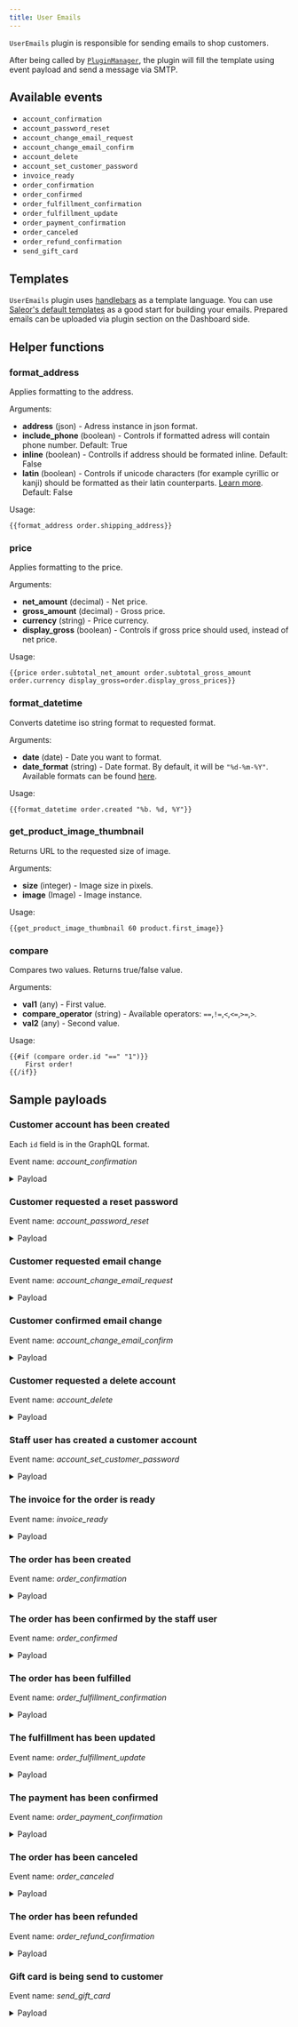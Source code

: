 ```yaml
---
title: User Emails
---
```


`UserEmails` plugin is responsible for sending emails to shop customers.

After being called by [`PluginManager`](developer/extending/plugins/overview.mdx), the plugin will fill the template using event payload and send a message via SMTP.

## Available events

- `account_confirmation`
- `account_password_reset`
- `account_change_email_request`
- `account_change_email_confirm`
- `account_delete`
- `account_set_customer_password`
- `invoice_ready`
- `order_confirmation`
- `order_confirmed`
- `order_fulfillment_confirmation`
- `order_fulfillment_update`
- `order_payment_confirmation`
- `order_canceled`
- `order_refund_confirmation`
- `send_gift_card`

## Templates

`UserEmails` plugin uses [handlebars](https://handlebarsjs.com/guide/) as a template language.
You can use [Saleor's default templates](https://github.com/saleor/saleor-email-templates) as a good start for building your emails.
Prepared emails can be uploaded via plugin section on the Dashboard side.

## Helper functions

### format_address

Applies formatting to the address.

Arguments:

- **address** (json) - Adress instance in json format.
- **include_phone** (boolean) - Controls if formatted adress will contain phone number. Default: True
- **inline** (boolean) - Controlls if address should be formated inline. Default: False
- **latin** (boolean) - Controls if unicode characters (for example cyrillic or kanji) should be formatted as their latin counterparts. [Learn more](https://github.com/mirumee/google-i18n-address#address-latinization). Default: False

Usage:

```
{{format_address order.shipping_address}}
```

### price

Applies formatting to the price.

Arguments:

- **net_amount** (decimal) - Net price.
- **gross_amount** (decimal) - Gross price.
- **currency** (string) - Price currency.
- **display_gross** (boolean) - Controls if gross price should used, instead of net price.

Usage:

```
{{price order.subtotal_net_amount order.subtotal_gross_amount order.currency display_gross=order.display_gross_prices}}
```

### format_datetime

Converts datetime iso string format to requested format.

Arguments:

- **date** (date) - Date you want to format.
- **date_format** (string) - Date format. By default, it will be `"%d-%m-%Y"`. Available formats can be found [here](https://docs.python.org/3/library/datetime.html#strftime-and-strptime-format-codes).

Usage:

```
{{format_datetime order.created "%b. %d, %Y"}}
```

### get_product_image_thumbnail

Returns URL to the requested size of image.

Arguments:

- **size** (integer) - Image size in pixels.
- **image** (Image) - Image instance.

Usage:

```
{{get_product_image_thumbnail 60 product.first_image}}
```

### compare

Compares two values. Returns true/false value.

Arguments:

- **val1** (any) - First value.
- **compare_operator** (string) - Available operators: `==`,`!=`,`<`,`<=`,`>=`,`>`.
- **val2** (any) - Second value.

Usage:

```
{{#if (compare order.id "==" "1")}}
    First order!
{{/if}}
```

## Sample payloads

### Customer account has been created

Each `id` field is in the GraphQL format.

Event name: _account_confirmation_

<details><summary>Payload</summary>

```json
{
  "user": {
    "id": "VXNlcjo2OA==",
    "email": "test@example.com1",
    "first_name": "",
    "last_name": "",
    "is_staff": false,
    "is_active": false,
    "private_metadata": {},
    "metadata": {},
    "language_code": "en"
  },
  "recipient_email": "test@example.com1",
  "token": "ajcv09-f3f7880d4a5e33657fe12f9cc372a23f",
  "confirm_url": "https://dev.saleor.cloud/account-confirm?email=test%40example.com1&token=ajcv09-f3f7880d4a5e33657fe12f9cc372a23f",
  "domain": "example.com",
  "site_name": "Saleor e-commerce"
}
```

</details>

### Customer requested a reset password

Event name: _account_password_reset_

<details><summary>Payload</summary>

```json
{
  "user": {
    "id": "VXNlcjo2OA==",
    "email": "test@example.com1",
    "first_name": "",
    "last_name": "",
    "is_staff": false,
    "is_active": true,
    "private_metadata": {},
    "metadata": {},
    "language_code": "en"
  },
  "recipient_email": "test@example.com1",
  "token": "ajcvfp-cc31f7d6e10c8553c3fe923876d0451f",
  "reset_url": "https://dev.saleor.cloud/reset-password?email=test%40example.com1&token=ajcvfp-cc31f7d6e10c8553c3fe923876d0451f",
  "domain": "example.com",
  "site_name": "Saleor e-commerce"
}
```

</details>

### Customer requested email change

Event name: _account_change_email_request_

<details><summary>Payload</summary>

```json
{
  "user": {
    "id": "VXNlcjo2OA==",
    "email": "test@example.com1",
    "first_name": "",
    "last_name": "",
    "is_staff": false,
    "is_active": false,
    "private_metadata": {},
    "metadata": {},
    "language_code": "en"
  },
  "old_email": "test@example.com1",
  "new_email": "new.email@example.com1",
  "recipient_email": "test@example.com1",
  "token": "ajcv09-f3f7880d4a5e33650fe12f9cc372a23f",
  "redirect_url": "https://dev.saleor.cloud/account-change?email=test%40example.com1&token=ajcv09-f3f7880d4a5e33650fe12f9cc372a23f",
  "domain": "example.com",
  "site_name": "Saleor e-commerce"
}
```

</details>

### Customer confirmed email change

Event name: _account_change_email_confirm_

<details><summary>Payload</summary>

```json
{
  "user": {
    "id": "VXNlcjo2OA==",
    "email": "test@example.com1",
    "first_name": "",
    "last_name": "",
    "is_staff": false,
    "is_active": false,
    "private_metadata": {},
    "metadata": {},
    "language_code": "en"
  },
  "recipient_email": "test@example.com1",
  "domain": "example.com",
  "site_name": "Saleor e-commerce"
}
```

</details>

### Customer requested a delete account

Event name: _account_delete_

<details><summary>Payload</summary>

```json
{
  "user": {
    "id": "VXNlcjo2Nw==",
    "email": "admin@example.com",
    "first_name": "",
    "last_name": "",
    "is_staff": true,
    "is_active": true,
    "private_metadata": {},
    "metadata": {},
    "language_code": "en"
  },
  "recipient_email": "admin@example.com",
  "token": "ajcvzr-47f32f211ae984939a5f7ce6daf928b2",
  "delete_url": "https://dev.saleor.cloud/logout?token=ajcvzr-47f32f211ae984939a5f7ce6daf928b2",
  "domain": "example.com",
  "site_name": "Saleor e-commerce"
}
```

</details>

### Staff user has created a customer account

Event name: _account_set_customer_password_

<details><summary>Payload</summary>

```json
{
  "user": {
    "id": "VXNlcjo3MQ==",
    "email": "new.customer@example.com",
    "first_name": "",
    "last_name": "",
    "is_staff": false,
    "is_active": true,
    "private_metadata": {},
    "metadata": {},
    "language_code": "en"
  },
  "token": "ajcx3t-6b86b0037b3d806728cfa1e2e455dcf1",
  "recipient_email": "new.customer@example.com",
  "password_set_url": "https://example.com/reset?email=new.customer%40example.com&token=ajcx3t-6b86b0037b3d806728cfa1e2e455dcf1",
  "domain": "example.com",
  "site_name": "Saleor e-commerce"
}
```

</details>

### The invoice for the order is ready

Event name: _invoice_ready_

<details><summary>Payload</summary>

```json
{
  "invoice": {
    "id": "VXNlcjox",
    "number": "1/03/2021",
    "download_url": "https://example.com/media/invoices/invoice-1/03/2021-order-52-5d6f7e71-61b6-4af2-ba56-423d304717ac.pdf",
    "order_id": "VXNlcjo1Mg=="
  },
  "recipient_email": "user@example.com",
  "requester_user_id": "VXNlcjo2Nw==",
  "domain": "example.com",
  "site_name": "Saleor e-commerce"
}
```

</details>

### The order has been created

Event name: _order_confirmation_

<details><summary>Payload</summary>

```json
{
  "order": {
    "id": "VXNlcjo1Mg==",
    "private_metadata": {},
    "metadata": {},
    "status": "unconfirmed",
    "language_code": "en",
    "currency": "USD",
    "token": "f7080def-babf-4018-87cb-e701b6ccb93d",
    "total_net_amount": "240.82",
    "undiscounted_total_net_amount": "240.820",
    "total_gross_amount": "240.82",
    "undiscounted_total_gross_amount": "240.820",
    "display_gross_prices": true,
    "channel_slug": "default-channel",
    "created": "2021-03-11 16:56:59.121991+00:00",
    "shipping_price_net_amount": "91.22",
    "shipping_price_gross_amount": "91.22",
    "order_details_url": "",
    "email": "admin@example.com",
    "subtotal_gross_amount": "149.600",
    "subtotal_net_amount": "149.600",
    "tax_amount": "0.00",
    "lines": [
      {
        "id": "VXNlcjoxMjQ=",
        "product": {
          "id": "VXNlcjo3Mg==",
          "attributes": [
            {
              "assignment": {
                "attribute": {
                  "slug": "flavor",
                  "name": "Flavor"
                }
              },
              "values": [
                {
                  "name": "Apple",
                  "value": "",
                  "slug": "apple",
                  "file_url": null
                }
              ]
            },
            {
              "assignment": {
                "attribute": {
                  "slug": "details",
                  "name": "Details"
                }
              },
              "values": [
                {
                  "name": "Apple juice details",
                  "value": "",
                  "slug": "72_2",
                  "file_url": null
                }
              ]
            },
            {
              "assignment": {
                "attribute": {
                  "slug": "product-type",
                  "name": "product-type"
                }
              },
              "values": [
                {
                  "name": "ABC",
                  "value": "",
                  "slug": "abc",
                  "file_url": null
                }
              ]
            },
            {
              "assignment": {
                "attribute": {
                  "slug": "related-products",
                  "name": "Related products"
                }
              },
              "values": []
            }
          ],
          "weight": "1.0 kg",
          "first_image": {
            "original": {
              "60x60": "https://example.com/media/__sized__/products/saleordemoproduct_fd_juice_06-thumbnail-60x60.png",
              "540x540": "https://example.com/media/__sized__/products/saleordemoproduct_fd_juice_06-thumbnail-540x540.png",
              "255x255": "https://example.com/media/__sized__/products/saleordemoproduct_fd_juice_06-thumbnail-255x255.png",
              "510x510": "https://example.com/media/__sized__/products/saleordemoproduct_fd_juice_06-thumbnail-510x510.png",
              "120x120": "https://example.com/media/__sized__/products/saleordemoproduct_fd_juice_06-thumbnail-120x120.png",
              "1080x1080": "https://example.com/media/__sized__/products/saleordemoproduct_fd_juice_06-thumbnail-1080x1080.png"
            }
          },
          "images": [
            {
              "original": {
                "60x60": "https://example.com/media/__sized__/products/saleordemoproduct_fd_juice_06-thumbnail-60x60.png",
                "540x540": "https://example.com/media/__sized__/products/saleordemoproduct_fd_juice_06-thumbnail-540x540.png",
                "255x255": "https://example.com/media/__sized__/products/saleordemoproduct_fd_juice_06-thumbnail-255x255.png",
                "510x510": "https://example.com/media/__sized__/products/saleordemoproduct_fd_juice_06-thumbnail-510x510.png",
                "120x120": "https://example.com/media/__sized__/products/saleordemoproduct_fd_juice_06-thumbnail-120x120.png",
                "1080x1080": "https://example.com/media/__sized__/products/saleordemoproduct_fd_juice_06-thumbnail-1080x1080.png"
              }
            }
          ]
        },
        "product_name": "Apple Juice",
        "translated_product_name": "Apple Juice",
        "variant_name": "1l",
        "variant": {
          "id": "VXNlcjoyMDM=",
          "weight": "1.0 kg",
          "first_image": {
            "original": {
              "60x60": "https://example.com/media/__sized__/products/saleordemoproduct_fd_juice_06-thumbnail-60x60.png",
              "540x540": "https://example.com/media/__sized__/products/saleordemoproduct_fd_juice_06-thumbnail-540x540.png",
              "255x255": "https://example.com/media/__sized__/products/saleordemoproduct_fd_juice_06-thumbnail-255x255.png",
              "510x510": "https://example.com/media/__sized__/products/saleordemoproduct_fd_juice_06-thumbnail-510x510.png",
              "120x120": "https://example.com/media/__sized__/products/saleordemoproduct_fd_juice_06-thumbnail-120x120.png",
              "1080x1080": "https://example.com/media/__sized__/products/saleordemoproduct_fd_juice_06-thumbnail-1080x1080.png"
            }
          },
          "images": [
            {
              "original": {
                "60x60": "https://example.com/media/__sized__/products/saleordemoproduct_fd_juice_06-thumbnail-60x60.png",
                "540x540": "https://example.com/media/__sized__/products/saleordemoproduct_fd_juice_06-thumbnail-540x540.png",
                "255x255": "https://example.com/media/__sized__/products/saleordemoproduct_fd_juice_06-thumbnail-255x255.png",
                "510x510": "https://example.com/media/__sized__/products/saleordemoproduct_fd_juice_06-thumbnail-510x510.png",
                "120x120": "https://example.com/media/__sized__/products/saleordemoproduct_fd_juice_06-thumbnail-120x120.png",
                "1080x1080": "https://example.com/media/__sized__/products/saleordemoproduct_fd_juice_06-thumbnail-1080x1080.png"
              }
            }
          ]
        },
        "translated_variant_name": "1l",
        "product_sku": "43226647",
        "quantity": 11,
        "quantity_fulfilled": 0,
        "currency": "USD",
        "unit_price_net_amount": "4.000",
        "unit_price_gross_amount": "4.000",
        "unit_tax_amount": "0.000",
        "total_gross_amount": "44.000",
        "total_net_amount": "44.000",
        "total_tax_amount": "0.000",
        "tax_rate": "0.0000",
        "is_shipping_required": true,
        "is_digital": false,
        "digital_url": "",
        "unit_discount_value": "0.000",
        "unit_discount_reason": null,
        "unit_discount_type": "fixed",
        "unit_discount_amount": "0.000"
      }
    ],
    "billing_address": {
      "first_name": "Maciej",
      "last_name": "KK",
      "company_name": "",
      "street_address_1": "Teczowa 7",
      "street_address_2": "",
      "city": "WROCLAW",
      "city_area": "",
      "postal_code": "53-601",
      "country": "PL",
      "country_area": "",
      "phone": ""
    },
    "shipping_address": {
      "first_name": "Maciej",
      "last_name": "KK",
      "company_name": "",
      "street_address_1": "Teczowa 7",
      "street_address_2": "",
      "city": "WROCLAW",
      "city_area": "",
      "postal_code": "53-601",
      "country": "PL",
      "country_area": "",
      "phone": ""
    },
    "shipping_method_name": "DB Schenker",
    "voucher_discount": null,
    "discounts": [],
    "discount_amount": 0
  },
  "recipient_email": "admin@example.com",
  "domain": "example.com",
  "site_name": "Saleor e-commerce"
}
```

</details>

### The order has been confirmed by the staff user

Event name: _order_confirmed_

<details><summary>Payload</summary>

```json
{
  "order": {
    "id": "VXNlcjo1Mg==",
    "private_metadata": {},
    "metadata": {},
    "status": "unfulfilled",
    "language_code": "en",
    "currency": "USD",
    "token": "f7080def-babf-4018-87cb-e701b6ccb93d",
    "total_net_amount": "240.820",
    "undiscounted_total_net_amount": "240.820",
    "total_gross_amount": "240.820",
    "undiscounted_total_gross_amount": "240.820",
    "display_gross_prices": true,
    "channel_slug": "default-channel",
    "created": "2021-03-11 16:56:59.121991+00:00",
    "shipping_price_net_amount": "91.220",
    "shipping_price_gross_amount": "91.220",
    "order_details_url": "",
    "email": "admin@example.com",
    "subtotal_gross_amount": "149.600",
    "subtotal_net_amount": "149.600",
    "tax_amount": "0.000",
    "lines": [
      {
        "id": "VXNlcjoxMjQ=",
        "product": {
          "id": "VXNlcjo3Mg==",
          "attributes": [
            {
              "assignment": {
                "attribute": {
                  "slug": "flavor",
                  "name": "Flavor"
                }
              },
              "values": [
                {
                  "name": "Apple",
                  "value": "",
                  "slug": "apple",
                  "file_url": null
                }
              ]
            },
            {
              "assignment": {
                "attribute": {
                  "slug": "details",
                  "name": "Details"
                }
              },
              "values": [
                {
                  "name": "Apple juice details",
                  "value": "",
                  "slug": "72_2",
                  "file_url": null
                }
              ]
            },
            {
              "assignment": {
                "attribute": {
                  "slug": "product-type",
                  "name": "product-type"
                }
              },
              "values": [
                {
                  "name": "ABC",
                  "value": "",
                  "slug": "abc",
                  "file_url": null
                }
              ]
            },
            {
              "assignment": {
                "attribute": {
                  "slug": "related-products",
                  "name": "Related products"
                }
              },
              "values": []
            }
          ],
          "weight": "1.0 kg",
          "first_image": {
            "original": {
              "60x60": "https://example.com/media/__sized__/products/saleordemoproduct_fd_juice_06-thumbnail-60x60.png",
              "540x540": "https://example.com/media/__sized__/products/saleordemoproduct_fd_juice_06-thumbnail-540x540.png",
              "255x255": "https://example.com/media/__sized__/products/saleordemoproduct_fd_juice_06-thumbnail-255x255.png",
              "510x510": "https://example.com/media/__sized__/products/saleordemoproduct_fd_juice_06-thumbnail-510x510.png",
              "120x120": "https://example.com/media/__sized__/products/saleordemoproduct_fd_juice_06-thumbnail-120x120.png",
              "1080x1080": "https://example.com/media/__sized__/products/saleordemoproduct_fd_juice_06-thumbnail-1080x1080.png"
            }
          },
          "images": [
            {
              "original": {
                "60x60": "https://example.com/media/__sized__/products/saleordemoproduct_fd_juice_06-thumbnail-60x60.png",
                "540x540": "https://example.com/media/__sized__/products/saleordemoproduct_fd_juice_06-thumbnail-540x540.png",
                "255x255": "https://example.com/media/__sized__/products/saleordemoproduct_fd_juice_06-thumbnail-255x255.png",
                "510x510": "https://example.com/media/__sized__/products/saleordemoproduct_fd_juice_06-thumbnail-510x510.png",
                "120x120": "https://example.com/media/__sized__/products/saleordemoproduct_fd_juice_06-thumbnail-120x120.png",
                "1080x1080": "https://example.com/media/__sized__/products/saleordemoproduct_fd_juice_06-thumbnail-1080x1080.png"
              }
            }
          ]
        },
        "product_name": "Apple Juice",
        "translated_product_name": "Apple Juice",
        "variant_name": "1l",
        "variant": {
          "id": "VXNlcjoyMDM=",
          "weight": "1.0 kg",
          "first_image": {
            "original": {
              "60x60": "https://example.com/media/__sized__/products/saleordemoproduct_fd_juice_06-thumbnail-60x60.png",
              "540x540": "https://example.com/media/__sized__/products/saleordemoproduct_fd_juice_06-thumbnail-540x540.png",
              "255x255": "https://example.com/media/__sized__/products/saleordemoproduct_fd_juice_06-thumbnail-255x255.png",
              "510x510": "https://example.com/media/__sized__/products/saleordemoproduct_fd_juice_06-thumbnail-510x510.png",
              "120x120": "https://example.com/media/__sized__/products/saleordemoproduct_fd_juice_06-thumbnail-120x120.png",
              "1080x1080": "https://example.com/media/__sized__/products/saleordemoproduct_fd_juice_06-thumbnail-1080x1080.png"
            }
          },
          "images": [
            {
              "original": {
                "60x60": "https://example.com/media/__sized__/products/saleordemoproduct_fd_juice_06-thumbnail-60x60.png",
                "540x540": "https://example.com/media/__sized__/products/saleordemoproduct_fd_juice_06-thumbnail-540x540.png",
                "255x255": "https://example.com/media/__sized__/products/saleordemoproduct_fd_juice_06-thumbnail-255x255.png",
                "510x510": "https://example.com/media/__sized__/products/saleordemoproduct_fd_juice_06-thumbnail-510x510.png",
                "120x120": "https://example.com/media/__sized__/products/saleordemoproduct_fd_juice_06-thumbnail-120x120.png",
                "1080x1080": "https://example.com/media/__sized__/products/saleordemoproduct_fd_juice_06-thumbnail-1080x1080.png"
              }
            }
          ]
        },
        "translated_variant_name": "1l",
        "product_sku": "43226647",
        "quantity": 11,
        "quantity_fulfilled": 0,
        "currency": "USD",
        "unit_price_net_amount": "4.000",
        "unit_price_gross_amount": "4.000",
        "unit_tax_amount": "0.000",
        "total_gross_amount": "44.000",
        "total_net_amount": "44.000",
        "total_tax_amount": "0.000",
        "tax_rate": "0.0000",
        "is_shipping_required": true,
        "is_digital": false,
        "digital_url": "",
        "unit_discount_value": "0.000",
        "unit_discount_reason": null,
        "unit_discount_type": "fixed",
        "unit_discount_amount": "0.000"
      }
    ],
    "billing_address": {
      "first_name": "Maciej",
      "last_name": "KK",
      "company_name": "",
      "street_address_1": "Teczowa 7",
      "street_address_2": "",
      "city": "WROCLAW",
      "city_area": "",
      "postal_code": "53-601",
      "country": "PL",
      "country_area": "",
      "phone": ""
    },
    "shipping_address": {
      "first_name": "Maciej",
      "last_name": "KK",
      "company_name": "",
      "street_address_1": "Teczowa 7",
      "street_address_2": "",
      "city": "WROCLAW",
      "city_area": "",
      "postal_code": "53-601",
      "country": "PL",
      "country_area": "",
      "phone": ""
    },
    "shipping_method_name": "DB Schenker",
    "voucher_discount": null,
    "discounts": [],
    "discount_amount": 0
  },
  "recipient_email": "admin@example.com",
  "requester_user_id": "VXNlcjo2Nw==",
  "domain": "example.com",
  "site_name": "Saleor e-commerce"
}
```

</details>

### The order has been fulfilled

Event name: _order_fulfillment_confirmation_

<details><summary>Payload</summary>

```json
{
  "order": {
    "id": "VXNlcjo1Mg==",
    "private_metadata": {},
    "metadata": {},
    "status": "partially fulfilled",
    "language_code": "en",
    "currency": "USD",
    "token": "7b212dfe-c8df-4991-bd4f-f42e5135e04c",
    "total_net_amount": "55.180",
    "undiscounted_total_net_amount": "55.180",
    "total_gross_amount": "55.180",
    "undiscounted_total_gross_amount": "55.180",
    "display_gross_prices": true,
    "channel_slug": "default-channel",
    "created": "2021-03-11 16:57:47.697075+00:00",
    "shipping_price_net_amount": "33.580",
    "shipping_price_gross_amount": "33.580",
    "order_details_url": "",
    "email": "admin@example.com",
    "subtotal_gross_amount": "21.600",
    "subtotal_net_amount": "21.600",
    "tax_amount": "0.000",
    "lines": [
      {
        "id": "VXNlcjoxMjY=",
        "product": {
          "id": "VXNlcjo3Mg==",
          "attributes": [
            {
              "assignment": {
                "attribute": {
                  "slug": "flavor",
                  "name": "Flavor"
                }
              },
              "values": [
                {
                  "name": "Apple",
                  "value": "",
                  "slug": "apple",
                  "file_url": null
                }
              ]
            },
            {
              "assignment": {
                "attribute": {
                  "slug": "details",
                  "name": "Details"
                }
              },
              "values": [
                {
                  "name": "Apple juice details",
                  "value": "",
                  "slug": "72_2",
                  "file_url": null
                }
              ]
            },
            {
              "assignment": {
                "attribute": {
                  "slug": "product-type",
                  "name": "product-type"
                }
              },
              "values": [
                {
                  "name": "ABC",
                  "value": "",
                  "slug": "abc",
                  "file_url": null
                }
              ]
            },
            {
              "assignment": {
                "attribute": {
                  "slug": "related-products",
                  "name": "Related products"
                }
              },
              "values": []
            }
          ],
          "weight": "1.0 kg",
          "first_image": {
            "original": {
              "60x60": "https://example.com/media/__sized__/products/saleordemoproduct_fd_juice_06-thumbnail-60x60.png",
              "540x540": "https://example.com/media/__sized__/products/saleordemoproduct_fd_juice_06-thumbnail-540x540.png",
              "255x255": "https://example.com/media/__sized__/products/saleordemoproduct_fd_juice_06-thumbnail-255x255.png",
              "510x510": "https://example.com/media/__sized__/products/saleordemoproduct_fd_juice_06-thumbnail-510x510.png",
              "120x120": "https://example.com/media/__sized__/products/saleordemoproduct_fd_juice_06-thumbnail-120x120.png",
              "1080x1080": "https://example.com/media/__sized__/products/saleordemoproduct_fd_juice_06-thumbnail-1080x1080.png"
            }
          },
          "images": [
            {
              "original": {
                "60x60": "https://example.com/media/__sized__/products/saleordemoproduct_fd_juice_06-thumbnail-60x60.png",
                "540x540": "https://example.com/media/__sized__/products/saleordemoproduct_fd_juice_06-thumbnail-540x540.png",
                "255x255": "https://example.com/media/__sized__/products/saleordemoproduct_fd_juice_06-thumbnail-255x255.png",
                "510x510": "https://example.com/media/__sized__/products/saleordemoproduct_fd_juice_06-thumbnail-510x510.png",
                "120x120": "https://example.com/media/__sized__/products/saleordemoproduct_fd_juice_06-thumbnail-120x120.png",
                "1080x1080": "https://example.com/media/__sized__/products/saleordemoproduct_fd_juice_06-thumbnail-1080x1080.png"
              }
            }
          ]
        },
        "product_name": "Apple Juice",
        "translated_product_name": "Apple Juice",
        "variant_name": "1l",
        "variant": {
          "id": "VXNlcjoyMDM=",
          "weight": "1.0 kg",
          "first_image": {
            "original": {
              "60x60": "https://example.com/media/__sized__/products/saleordemoproduct_fd_juice_06-thumbnail-60x60.png",
              "540x540": "https://example.com/media/__sized__/products/saleordemoproduct_fd_juice_06-thumbnail-540x540.png",
              "255x255": "https://example.com/media/__sized__/products/saleordemoproduct_fd_juice_06-thumbnail-255x255.png",
              "510x510": "https://example.com/media/__sized__/products/saleordemoproduct_fd_juice_06-thumbnail-510x510.png",
              "120x120": "https://example.com/media/__sized__/products/saleordemoproduct_fd_juice_06-thumbnail-120x120.png",
              "1080x1080": "https://example.com/media/__sized__/products/saleordemoproduct_fd_juice_06-thumbnail-1080x1080.png"
            }
          },
          "images": [
            {
              "original": {
                "60x60": "https://example.com/media/__sized__/products/saleordemoproduct_fd_juice_06-thumbnail-60x60.png",
                "540x540": "https://example.com/media/__sized__/products/saleordemoproduct_fd_juice_06-thumbnail-540x540.png",
                "255x255": "https://example.com/media/__sized__/products/saleordemoproduct_fd_juice_06-thumbnail-255x255.png",
                "510x510": "https://example.com/media/__sized__/products/saleordemoproduct_fd_juice_06-thumbnail-510x510.png",
                "120x120": "https://example.com/media/__sized__/products/saleordemoproduct_fd_juice_06-thumbnail-120x120.png",
                "1080x1080": "https://example.com/media/__sized__/products/saleordemoproduct_fd_juice_06-thumbnail-1080x1080.png"
              }
            }
          ]
        },
        "translated_variant_name": "1l",
        "product_sku": "43226647",
        "quantity": 2,
        "quantity_fulfilled": 1,
        "currency": "USD",
        "unit_price_net_amount": "4.000",
        "unit_price_gross_amount": "4.000",
        "unit_tax_amount": "0.000",
        "total_gross_amount": "8.000",
        "total_net_amount": "8.000",
        "total_tax_amount": "0.000",
        "tax_rate": "0.0000",
        "is_shipping_required": true,
        "is_digital": false,
        "digital_url": "",
        "unit_discount_value": "0.000",
        "unit_discount_reason": null,
        "unit_discount_type": "fixed",
        "unit_discount_amount": "0.000"
      }
    ],
    "billing_address": {
      "first_name": "Maciej",
      "last_name": "KK",
      "company_name": "",
      "street_address_1": "Teczowa 7",
      "street_address_2": "",
      "city": "WROCLAW",
      "city_area": "",
      "postal_code": "53-601",
      "country": "PL",
      "country_area": "",
      "phone": ""
    },
    "shipping_address": {
      "first_name": "Maciej",
      "last_name": "KK",
      "company_name": "",
      "street_address_1": "Teczowa 7",
      "street_address_2": "",
      "city": "WROCLAW",
      "city_area": "",
      "postal_code": "53-601",
      "country": "PL",
      "country_area": "",
      "phone": ""
    },
    "shipping_method_name": "DHL",
    "voucher_discount": null,
    "discounts": [],
    "discount_amount": 0
  },
  "fulfillment": {
    "tracking_number": "",
    "is_tracking_number_url": false
  },
  "physical_lines": [
    {
      "id": "VXNlcjo1Mg==",
      "order_line": {
        "id": "VXNlcjoxMjY=",
        "product": {
          "id": "VXNlcjo3Mg==",
          "attributes": [
            {
              "assignment": {
                "attribute": {
                  "slug": "flavor",
                  "name": "Flavor"
                }
              },
              "values": [
                {
                  "name": "Apple",
                  "value": "",
                  "slug": "apple",
                  "file_url": null
                }
              ]
            },
            {
              "assignment": {
                "attribute": {
                  "slug": "details",
                  "name": "Details"
                }
              },
              "values": [
                {
                  "name": "Apple juice details",
                  "value": "",
                  "slug": "72_2",
                  "file_url": null
                }
              ]
            },
            {
              "assignment": {
                "attribute": {
                  "slug": "product-type",
                  "name": "product-type"
                }
              },
              "values": [
                {
                  "name": "ABC",
                  "value": "",
                  "slug": "abc",
                  "file_url": null
                }
              ]
            },
            {
              "assignment": {
                "attribute": {
                  "slug": "related-products",
                  "name": "Related products"
                }
              },
              "values": []
            }
          ],
          "weight": "1.0 kg",
          "first_image": {
            "original": {
              "60x60": "https://example.com/media/__sized__/products/saleordemoproduct_fd_juice_06-thumbnail-60x60.png",
              "540x540": "https://example.com/media/__sized__/products/saleordemoproduct_fd_juice_06-thumbnail-540x540.png",
              "255x255": "https://example.com/media/__sized__/products/saleordemoproduct_fd_juice_06-thumbnail-255x255.png",
              "510x510": "https://example.com/media/__sized__/products/saleordemoproduct_fd_juice_06-thumbnail-510x510.png",
              "120x120": "https://example.com/media/__sized__/products/saleordemoproduct_fd_juice_06-thumbnail-120x120.png",
              "1080x1080": "https://example.com/media/__sized__/products/saleordemoproduct_fd_juice_06-thumbnail-1080x1080.png"
            }
          },
          "images": [
            {
              "original": {
                "60x60": "https://example.com/media/__sized__/products/saleordemoproduct_fd_juice_06-thumbnail-60x60.png",
                "540x540": "https://example.com/media/__sized__/products/saleordemoproduct_fd_juice_06-thumbnail-540x540.png",
                "255x255": "https://example.com/media/__sized__/products/saleordemoproduct_fd_juice_06-thumbnail-255x255.png",
                "510x510": "https://example.com/media/__sized__/products/saleordemoproduct_fd_juice_06-thumbnail-510x510.png",
                "120x120": "https://example.com/media/__sized__/products/saleordemoproduct_fd_juice_06-thumbnail-120x120.png",
                "1080x1080": "https://example.com/media/__sized__/products/saleordemoproduct_fd_juice_06-thumbnail-1080x1080.png"
              }
            }
          ]
        },
        "product_name": "Apple Juice",
        "translated_product_name": "Apple Juice",
        "variant_name": "1l",
        "variant": {
          "id": "VXNlcjoyMDM=",
          "weight": "1.0 kg",
          "first_image": {
            "original": {
              "60x60": "https://example.com/media/__sized__/products/saleordemoproduct_fd_juice_06-thumbnail-60x60.png",
              "540x540": "https://example.com/media/__sized__/products/saleordemoproduct_fd_juice_06-thumbnail-540x540.png",
              "255x255": "https://example.com/media/__sized__/products/saleordemoproduct_fd_juice_06-thumbnail-255x255.png",
              "510x510": "https://example.com/media/__sized__/products/saleordemoproduct_fd_juice_06-thumbnail-510x510.png",
              "120x120": "https://example.com/media/__sized__/products/saleordemoproduct_fd_juice_06-thumbnail-120x120.png",
              "1080x1080": "https://example.com/media/__sized__/products/saleordemoproduct_fd_juice_06-thumbnail-1080x1080.png"
            }
          },
          "images": [
            {
              "original": {
                "60x60": "https://example.com/media/__sized__/products/saleordemoproduct_fd_juice_06-thumbnail-60x60.png",
                "540x540": "https://example.com/media/__sized__/products/saleordemoproduct_fd_juice_06-thumbnail-540x540.png",
                "255x255": "https://example.com/media/__sized__/products/saleordemoproduct_fd_juice_06-thumbnail-255x255.png",
                "510x510": "https://example.com/media/__sized__/products/saleordemoproduct_fd_juice_06-thumbnail-510x510.png",
                "120x120": "https://example.com/media/__sized__/products/saleordemoproduct_fd_juice_06-thumbnail-120x120.png",
                "1080x1080": "https://example.com/media/__sized__/products/saleordemoproduct_fd_juice_06-thumbnail-1080x1080.png"
              }
            }
          ]
        },
        "translated_variant_name": "1l",
        "product_sku": "43226647",
        "quantity": 2,
        "quantity_fulfilled": 1,
        "currency": "USD",
        "unit_price_net_amount": "4.000",
        "unit_price_gross_amount": "4.000",
        "unit_tax_amount": "0.000",
        "total_gross_amount": "8.000",
        "total_net_amount": "8.000",
        "total_tax_amount": "0.000",
        "tax_rate": "0.0000",
        "is_shipping_required": true,
        "is_digital": false,
        "digital_url": "",
        "unit_discount_value": "0.000",
        "unit_discount_reason": null,
        "unit_discount_type": "fixed",
        "unit_discount_amount": "0.000"
      },
      "quantity": 1
    }
  ],
  "digital_lines": [],
  "recipient_email": "admin@example.com",
  "domain": "example.com",
  "site_name": "Saleor e-commerce",
  "requester_user_id": "VXNlcjo2Nw=="
}
```

</details>

### The fulfillment has been updated

Event name: _order_fulfillment_update_

<details><summary>Payload</summary>

```json
{
  "order": {
    "id": "VXNlcjo1Mg==",
    "private_metadata": {},
    "metadata": {},
    "status": "partially fulfilled",
    "language_code": "en",
    "currency": "USD",
    "token": "7b212dfe-c8df-4991-bd4f-f42e5135e04c",
    "total_net_amount": "55.180",
    "undiscounted_total_net_amount": "55.180",
    "total_gross_amount": "55.180",
    "undiscounted_total_gross_amount": "55.180",
    "display_gross_prices": true,
    "channel_slug": "default-channel",
    "created": "2021-03-11 16:57:47.697075+00:00",
    "shipping_price_net_amount": "33.580",
    "shipping_price_gross_amount": "33.580",
    "order_details_url": "",
    "email": "admin@example.com",
    "subtotal_gross_amount": "21.600",
    "subtotal_net_amount": "21.600",
    "tax_amount": "0.000",
    "lines": [
      {
        "id": "VXNlcjoxMjY=",
        "product": {
          "id": "VXNlcjo3Mg==",
          "attributes": [
            {
              "assignment": {
                "attribute": {
                  "slug": "flavor",
                  "name": "Flavor"
                }
              },
              "values": [
                {
                  "name": "Apple",
                  "value": "",
                  "slug": "apple",
                  "file_url": null
                }
              ]
            },
            {
              "assignment": {
                "attribute": {
                  "slug": "details",
                  "name": "Details"
                }
              },
              "values": [
                {
                  "name": "Apple juice details",
                  "value": "",
                  "slug": "72_2",
                  "file_url": null
                }
              ]
            },
            {
              "assignment": {
                "attribute": {
                  "slug": "product-type",
                  "name": "product-type"
                }
              },
              "values": [
                {
                  "name": "ABC",
                  "value": "",
                  "slug": "abc",
                  "file_url": null
                }
              ]
            },
            {
              "assignment": {
                "attribute": {
                  "slug": "related-products",
                  "name": "Related products"
                }
              },
              "values": []
            }
          ],
          "weight": "1.0 kg",
          "first_image": {
            "original": {
              "60x60": "https://example.com/media/__sized__/products/saleordemoproduct_fd_juice_06-thumbnail-60x60.png",
              "540x540": "https://example.com/media/__sized__/products/saleordemoproduct_fd_juice_06-thumbnail-540x540.png",
              "255x255": "https://example.com/media/__sized__/products/saleordemoproduct_fd_juice_06-thumbnail-255x255.png",
              "510x510": "https://example.com/media/__sized__/products/saleordemoproduct_fd_juice_06-thumbnail-510x510.png",
              "120x120": "https://example.com/media/__sized__/products/saleordemoproduct_fd_juice_06-thumbnail-120x120.png",
              "1080x1080": "https://example.com/media/__sized__/products/saleordemoproduct_fd_juice_06-thumbnail-1080x1080.png"
            }
          },
          "images": [
            {
              "original": {
                "60x60": "https://example.com/media/__sized__/products/saleordemoproduct_fd_juice_06-thumbnail-60x60.png",
                "540x540": "https://example.com/media/__sized__/products/saleordemoproduct_fd_juice_06-thumbnail-540x540.png",
                "255x255": "https://example.com/media/__sized__/products/saleordemoproduct_fd_juice_06-thumbnail-255x255.png",
                "510x510": "https://example.com/media/__sized__/products/saleordemoproduct_fd_juice_06-thumbnail-510x510.png",
                "120x120": "https://example.com/media/__sized__/products/saleordemoproduct_fd_juice_06-thumbnail-120x120.png",
                "1080x1080": "https://example.com/media/__sized__/products/saleordemoproduct_fd_juice_06-thumbnail-1080x1080.png"
              }
            }
          ]
        },
        "product_name": "Apple Juice",
        "translated_product_name": "Apple Juice",
        "variant_name": "1l",
        "variant": {
          "id": "VXNlcjoyMDM=",
          "weight": "1.0 kg",
          "first_image": {
            "original": {
              "60x60": "https://example.com/media/__sized__/products/saleordemoproduct_fd_juice_06-thumbnail-60x60.png",
              "540x540": "https://example.com/media/__sized__/products/saleordemoproduct_fd_juice_06-thumbnail-540x540.png",
              "255x255": "https://example.com/media/__sized__/products/saleordemoproduct_fd_juice_06-thumbnail-255x255.png",
              "510x510": "https://example.com/media/__sized__/products/saleordemoproduct_fd_juice_06-thumbnail-510x510.png",
              "120x120": "https://example.com/media/__sized__/products/saleordemoproduct_fd_juice_06-thumbnail-120x120.png",
              "1080x1080": "https://example.com/media/__sized__/products/saleordemoproduct_fd_juice_06-thumbnail-1080x1080.png"
            }
          },
          "images": [
            {
              "original": {
                "60x60": "https://example.com/media/__sized__/products/saleordemoproduct_fd_juice_06-thumbnail-60x60.png",
                "540x540": "https://example.com/media/__sized__/products/saleordemoproduct_fd_juice_06-thumbnail-540x540.png",
                "255x255": "https://example.com/media/__sized__/products/saleordemoproduct_fd_juice_06-thumbnail-255x255.png",
                "510x510": "https://example.com/media/__sized__/products/saleordemoproduct_fd_juice_06-thumbnail-510x510.png",
                "120x120": "https://example.com/media/__sized__/products/saleordemoproduct_fd_juice_06-thumbnail-120x120.png",
                "1080x1080": "https://example.com/media/__sized__/products/saleordemoproduct_fd_juice_06-thumbnail-1080x1080.png"
              }
            }
          ]
        },
        "translated_variant_name": "1l",
        "product_sku": "43226647",
        "quantity": 2,
        "quantity_fulfilled": 1,
        "currency": "USD",
        "unit_price_net_amount": "4.000",
        "unit_price_gross_amount": "4.000",
        "unit_tax_amount": "0.000",
        "total_gross_amount": "8.000",
        "total_net_amount": "8.000",
        "total_tax_amount": "0.000",
        "tax_rate": "0.0000",
        "is_shipping_required": true,
        "is_digital": false,
        "digital_url": "",
        "unit_discount_value": "0.000",
        "unit_discount_reason": null,
        "unit_discount_type": "fixed",
        "unit_discount_amount": "0.000"
      }
    ],
    "billing_address": {
      "first_name": "Maciej",
      "last_name": "KK",
      "company_name": "",
      "street_address_1": "Teczowa 7",
      "street_address_2": "",
      "city": "WROCLAW",
      "city_area": "",
      "postal_code": "53-601",
      "country": "PL",
      "country_area": "",
      "phone": ""
    },
    "shipping_address": {
      "first_name": "Maciej",
      "last_name": "KK",
      "company_name": "",
      "street_address_1": "Teczowa 7",
      "street_address_2": "",
      "city": "WROCLAW",
      "city_area": "",
      "postal_code": "53-601",
      "country": "PL",
      "country_area": "",
      "phone": ""
    },
    "shipping_method_name": "DHL",
    "voucher_discount": null,
    "discounts": [],
    "discount_amount": 0
  },
  "fulfillment": {
    "tracking_number": "http://127.0.0.1:8000/tracking-url",
    "is_tracking_number_url": true
  },
  "physical_lines": [
    {
      "id": "VXNlcjo1Mg==",
      "order_line": {
        "id": "VXNlcjoxMjY=",
        "product": {
          "id": "VXNlcjo3Mg==",
          "attributes": [
            {
              "assignment": {
                "attribute": {
                  "slug": "flavor",
                  "name": "Flavor"
                }
              },
              "values": [
                {
                  "name": "Apple",
                  "value": "",
                  "slug": "apple",
                  "file_url": null
                }
              ]
            },
            {
              "assignment": {
                "attribute": {
                  "slug": "details",
                  "name": "Details"
                }
              },
              "values": [
                {
                  "name": "Apple juice details",
                  "value": "",
                  "slug": "72_2",
                  "file_url": null
                }
              ]
            },
            {
              "assignment": {
                "attribute": {
                  "slug": "product-type",
                  "name": "product-type"
                }
              },
              "values": [
                {
                  "name": "ABC",
                  "value": "",
                  "slug": "abc",
                  "file_url": null
                }
              ]
            },
            {
              "assignment": {
                "attribute": {
                  "slug": "related-products",
                  "name": "Related products"
                }
              },
              "values": []
            }
          ],
          "weight": "1.0 kg",
          "first_image": {
            "original": {
              "60x60": "https://example.com/media/__sized__/products/saleordemoproduct_fd_juice_06-thumbnail-60x60.png",
              "540x540": "https://example.com/media/__sized__/products/saleordemoproduct_fd_juice_06-thumbnail-540x540.png",
              "255x255": "https://example.com/media/__sized__/products/saleordemoproduct_fd_juice_06-thumbnail-255x255.png",
              "510x510": "https://example.com/media/__sized__/products/saleordemoproduct_fd_juice_06-thumbnail-510x510.png",
              "120x120": "https://example.com/media/__sized__/products/saleordemoproduct_fd_juice_06-thumbnail-120x120.png",
              "1080x1080": "https://example.com/media/__sized__/products/saleordemoproduct_fd_juice_06-thumbnail-1080x1080.png"
            }
          },
          "images": [
            {
              "original": {
                "60x60": "https://example.com/media/__sized__/products/saleordemoproduct_fd_juice_06-thumbnail-60x60.png",
                "540x540": "https://example.com/media/__sized__/products/saleordemoproduct_fd_juice_06-thumbnail-540x540.png",
                "255x255": "https://example.com/media/__sized__/products/saleordemoproduct_fd_juice_06-thumbnail-255x255.png",
                "510x510": "https://example.com/media/__sized__/products/saleordemoproduct_fd_juice_06-thumbnail-510x510.png",
                "120x120": "https://example.com/media/__sized__/products/saleordemoproduct_fd_juice_06-thumbnail-120x120.png",
                "1080x1080": "https://example.com/media/__sized__/products/saleordemoproduct_fd_juice_06-thumbnail-1080x1080.png"
              }
            }
          ]
        },
        "product_name": "Apple Juice",
        "translated_product_name": "Apple Juice",
        "variant_name": "1l",
        "variant": {
          "id": "VXNlcjoyMDM=",
          "weight": "1.0 kg",
          "first_image": {
            "original": {
              "60x60": "https://example.com/media/__sized__/products/saleordemoproduct_fd_juice_06-thumbnail-60x60.png",
              "540x540": "https://example.com/media/__sized__/products/saleordemoproduct_fd_juice_06-thumbnail-540x540.png",
              "255x255": "https://example.com/media/__sized__/products/saleordemoproduct_fd_juice_06-thumbnail-255x255.png",
              "510x510": "https://example.com/media/__sized__/products/saleordemoproduct_fd_juice_06-thumbnail-510x510.png",
              "120x120": "https://example.com/media/__sized__/products/saleordemoproduct_fd_juice_06-thumbnail-120x120.png",
              "1080x1080": "https://example.com/media/__sized__/products/saleordemoproduct_fd_juice_06-thumbnail-1080x1080.png"
            }
          },
          "images": [
            {
              "original": {
                "60x60": "https://example.com/media/__sized__/products/saleordemoproduct_fd_juice_06-thumbnail-60x60.png",
                "540x540": "https://example.com/media/__sized__/products/saleordemoproduct_fd_juice_06-thumbnail-540x540.png",
                "255x255": "https://example.com/media/__sized__/products/saleordemoproduct_fd_juice_06-thumbnail-255x255.png",
                "510x510": "https://example.com/media/__sized__/products/saleordemoproduct_fd_juice_06-thumbnail-510x510.png",
                "120x120": "https://example.com/media/__sized__/products/saleordemoproduct_fd_juice_06-thumbnail-120x120.png",
                "1080x1080": "https://example.com/media/__sized__/products/saleordemoproduct_fd_juice_06-thumbnail-1080x1080.png"
              }
            }
          ]
        },
        "translated_variant_name": "1l",
        "product_sku": "43226647",
        "quantity": 2,
        "quantity_fulfilled": 1,
        "currency": "USD",
        "unit_price_net_amount": "4.000",
        "unit_price_gross_amount": "4.000",
        "unit_tax_amount": "0.000",
        "total_gross_amount": "8.000",
        "total_net_amount": "8.000",
        "total_tax_amount": "0.000",
        "tax_rate": "0.0000",
        "is_shipping_required": true,
        "is_digital": false,
        "digital_url": "",
        "unit_discount_value": "0.000",
        "unit_discount_reason": null,
        "unit_discount_type": "fixed",
        "unit_discount_amount": "0.000"
      },
      "quantity": 1
    }
  ],
  "digital_lines": [],
  "recipient_email": "admin@example.com",
  "domain": "example.com",
  "site_name": "Saleor e-commerce"
}
```

</details>

### The payment has been confirmed

Event name: _order_payment_confirmation_

<details><summary>Payload</summary>

```json
{
  "order": {
    "id": "VXNlcjo1Mg==",
    "private_metadata": {},
    "metadata": {},
    "status": "unconfirmed",
    "language_code": "en",
    "currency": "USD",
    "token": "f7080def-babf-4018-87cb-e701b6ccb93d",
    "total_net_amount": "240.82",
    "undiscounted_total_net_amount": "240.820",
    "total_gross_amount": "240.82",
    "undiscounted_total_gross_amount": "240.820",
    "display_gross_prices": true,
    "channel_slug": "default-channel",
    "created": "2021-03-11 16:56:59.121991+00:00",
    "shipping_price_net_amount": "91.22",
    "shipping_price_gross_amount": "91.22",
    "order_details_url": "",
    "email": "admin@example.com",
    "subtotal_gross_amount": "149.600",
    "subtotal_net_amount": "149.600",
    "tax_amount": "0.00",
    "lines": [
      {
        "id": "VXNlcjoxMjM=",
        "product": {
          "id": "VXNlcjo3Mg==",
          "attributes": [
            {
              "assignment": {
                "attribute": {
                  "slug": "flavor",
                  "name": "Flavor"
                }
              },
              "values": [
                {
                  "name": "Apple",
                  "value": "",
                  "slug": "apple",
                  "file_url": null
                }
              ]
            },
            {
              "assignment": {
                "attribute": {
                  "slug": "details",
                  "name": "Details"
                }
              },
              "values": [
                {
                  "name": "Apple juice details",
                  "value": "",
                  "slug": "72_2",
                  "file_url": null
                }
              ]
            },
            {
              "assignment": {
                "attribute": {
                  "slug": "product-type",
                  "name": "product-type"
                }
              },
              "values": [
                {
                  "name": "ABC",
                  "value": "",
                  "slug": "abc",
                  "file_url": null
                }
              ]
            },
            {
              "assignment": {
                "attribute": {
                  "slug": "related-products",
                  "name": "Related products"
                }
              },
              "values": []
            }
          ],
          "weight": "1.0 kg",
          "first_image": {
            "original": {
              "60x60": "https://example.com/media/__sized__/products/saleordemoproduct_fd_juice_06-thumbnail-60x60.png",
              "540x540": "https://example.com/media/__sized__/products/saleordemoproduct_fd_juice_06-thumbnail-540x540.png",
              "255x255": "https://example.com/media/__sized__/products/saleordemoproduct_fd_juice_06-thumbnail-255x255.png",
              "510x510": "https://example.com/media/__sized__/products/saleordemoproduct_fd_juice_06-thumbnail-510x510.png",
              "120x120": "https://example.com/media/__sized__/products/saleordemoproduct_fd_juice_06-thumbnail-120x120.png",
              "1080x1080": "https://example.com/media/__sized__/products/saleordemoproduct_fd_juice_06-thumbnail-1080x1080.png"
            }
          },
          "images": [
            {
              "original": {
                "60x60": "https://example.com/media/__sized__/products/saleordemoproduct_fd_juice_06-thumbnail-60x60.png",
                "540x540": "https://example.com/media/__sized__/products/saleordemoproduct_fd_juice_06-thumbnail-540x540.png",
                "255x255": "https://example.com/media/__sized__/products/saleordemoproduct_fd_juice_06-thumbnail-255x255.png",
                "510x510": "https://example.com/media/__sized__/products/saleordemoproduct_fd_juice_06-thumbnail-510x510.png",
                "120x120": "https://example.com/media/__sized__/products/saleordemoproduct_fd_juice_06-thumbnail-120x120.png",
                "1080x1080": "https://example.com/media/__sized__/products/saleordemoproduct_fd_juice_06-thumbnail-1080x1080.png"
              }
            }
          ]
        },
        "product_name": "Apple Juice",
        "translated_product_name": "Apple Juice",
        "variant_name": "500ml",
        "variant": {
          "id": "VXNlcjoyMDI=",
          "weight": "1.0 kg",
          "first_image": {
            "original": {
              "60x60": "https://example.com/media/__sized__/products/saleordemoproduct_fd_juice_06-thumbnail-60x60.png",
              "540x540": "https://example.com/media/__sized__/products/saleordemoproduct_fd_juice_06-thumbnail-540x540.png",
              "255x255": "https://example.com/media/__sized__/products/saleordemoproduct_fd_juice_06-thumbnail-255x255.png",
              "510x510": "https://example.com/media/__sized__/products/saleordemoproduct_fd_juice_06-thumbnail-510x510.png",
              "120x120": "https://example.com/media/__sized__/products/saleordemoproduct_fd_juice_06-thumbnail-120x120.png",
              "1080x1080": "https://example.com/media/__sized__/products/saleordemoproduct_fd_juice_06-thumbnail-1080x1080.png"
            }
          },
          "images": [
            {
              "original": {
                "60x60": "https://example.com/media/__sized__/products/saleordemoproduct_fd_juice_06-thumbnail-60x60.png",
                "540x540": "https://example.com/media/__sized__/products/saleordemoproduct_fd_juice_06-thumbnail-540x540.png",
                "255x255": "https://example.com/media/__sized__/products/saleordemoproduct_fd_juice_06-thumbnail-255x255.png",
                "510x510": "https://example.com/media/__sized__/products/saleordemoproduct_fd_juice_06-thumbnail-510x510.png",
                "120x120": "https://example.com/media/__sized__/products/saleordemoproduct_fd_juice_06-thumbnail-120x120.png",
                "1080x1080": "https://example.com/media/__sized__/products/saleordemoproduct_fd_juice_06-thumbnail-1080x1080.png"
              }
            }
          ]
        },
        "translated_variant_name": "500ml",
        "product_sku": "93855755",
        "quantity": 11,
        "quantity_fulfilled": 0,
        "currency": "USD",
        "unit_price_net_amount": "4.000",
        "unit_price_gross_amount": "4.000",
        "unit_tax_amount": "0.000",
        "total_gross_amount": "44.000",
        "total_net_amount": "44.000",
        "total_tax_amount": "0.000",
        "tax_rate": "0.0000",
        "is_shipping_required": true,
        "is_digital": false,
        "digital_url": "",
        "unit_discount_value": "0.000",
        "unit_discount_reason": null,
        "unit_discount_type": "fixed",
        "unit_discount_amount": "0.000"
      }
    ],
    "billing_address": {
      "first_name": "Maciej",
      "last_name": "KK",
      "company_name": "",
      "street_address_1": "Teczowa 7",
      "street_address_2": "",
      "city": "WROCLAW",
      "city_area": "",
      "postal_code": "53-601",
      "country": "PL",
      "country_area": "",
      "phone": ""
    },
    "shipping_address": {
      "first_name": "Maciej",
      "last_name": "KK",
      "company_name": "",
      "street_address_1": "Teczowa 7",
      "street_address_2": "",
      "city": "WROCLAW",
      "city_area": "",
      "postal_code": "53-601",
      "country": "PL",
      "country_area": "",
      "phone": ""
    },
    "shipping_method_name": "DB Schenker",
    "voucher_discount": null,
    "discounts": [],
    "discount_amount": 0
  },
  "recipient_email": "admin@example.com",
  "payment": {
    "created": "2021-03-11T16:56:57.028Z",
    "modified": "2021-03-11T16:56:59.100Z",
    "charge_status": "fully-charged",
    "total": "240.820",
    "captured_amount": "240.820",
    "currency": "USD"
  },
  "domain": "example.com",
  "site_name": "Saleor e-commerce"
}
```

</details>

### The order has been canceled

Event name: _order_canceled_

<details><summary>Payload</summary>

```json
{
  "requester_user_id": "VXNlcjo2Nw==",
  "order": {
    "id": "VXNlcjo1Mw==",
    "private_metadata": {},
    "metadata": {},
    "status": "canceled",
    "language_code": "en",
    "currency": "USD",
    "token": "2f330431-fef4-4454-bf93-bdbb831caf3e",
    "total_net_amount": "41.680",
    "undiscounted_total_net_amount": "41.680",
    "total_gross_amount": "41.680",
    "undiscounted_total_gross_amount": "41.680",
    "display_gross_prices": true,
    "channel_slug": "default-channel",
    "created": "2021-03-11 16:58:13.461513+00:00",
    "shipping_price_net_amount": "33.580",
    "shipping_price_gross_amount": "33.580",
    "order_details_url": "",
    "email": "admin@example.com",
    "subtotal_gross_amount": "8.100",
    "subtotal_net_amount": "8.100",
    "tax_amount": "0.000",
    "lines": [
      {
        "id": "VXNlcjoxMjk=",
        "product": {
          "id": "VXNlcjo3Mg==",
          "attributes": [
            {
              "assignment": {
                "attribute": {
                  "slug": "flavor",
                  "name": "Flavor"
                }
              },
              "values": [
                {
                  "name": "Apple",
                  "value": "",
                  "slug": "apple",
                  "file_url": null
                }
              ]
            },
            {
              "assignment": {
                "attribute": {
                  "slug": "details",
                  "name": "Details"
                }
              },
              "values": [
                {
                  "name": "Apple juice details",
                  "value": "",
                  "slug": "72_2",
                  "file_url": null
                }
              ]
            },
            {
              "assignment": {
                "attribute": {
                  "slug": "product-type",
                  "name": "product-type"
                }
              },
              "values": [
                {
                  "name": "ABC",
                  "value": "",
                  "slug": "abc",
                  "file_url": null
                }
              ]
            },
            {
              "assignment": {
                "attribute": {
                  "slug": "related-products",
                  "name": "Related products"
                }
              },
              "values": []
            }
          ],
          "weight": "1.0 kg",
          "first_image": {
            "original": {
              "60x60": "https://example.com/media/__sized__/products/saleordemoproduct_fd_juice_06-thumbnail-60x60.png",
              "540x540": "https://example.com/media/__sized__/products/saleordemoproduct_fd_juice_06-thumbnail-540x540.png",
              "255x255": "https://example.com/media/__sized__/products/saleordemoproduct_fd_juice_06-thumbnail-255x255.png",
              "510x510": "https://example.com/media/__sized__/products/saleordemoproduct_fd_juice_06-thumbnail-510x510.png",
              "120x120": "https://example.com/media/__sized__/products/saleordemoproduct_fd_juice_06-thumbnail-120x120.png",
              "1080x1080": "https://example.com/media/__sized__/products/saleordemoproduct_fd_juice_06-thumbnail-1080x1080.png"
            }
          },
          "images": [
            {
              "original": {
                "60x60": "https://example.com/media/__sized__/products/saleordemoproduct_fd_juice_06-thumbnail-60x60.png",
                "540x540": "https://example.com/media/__sized__/products/saleordemoproduct_fd_juice_06-thumbnail-540x540.png",
                "255x255": "https://example.com/media/__sized__/products/saleordemoproduct_fd_juice_06-thumbnail-255x255.png",
                "510x510": "https://example.com/media/__sized__/products/saleordemoproduct_fd_juice_06-thumbnail-510x510.png",
                "120x120": "https://example.com/media/__sized__/products/saleordemoproduct_fd_juice_06-thumbnail-120x120.png",
                "1080x1080": "https://example.com/media/__sized__/products/saleordemoproduct_fd_juice_06-thumbnail-1080x1080.png"
              }
            }
          ]
        },
        "product_name": "Apple Juice",
        "translated_product_name": "Apple Juice",
        "variant_name": "2l",
        "variant": {
          "id": "VXNlcjoyMDQ=",
          "weight": "2.0 kg",
          "first_image": {
            "original": {
              "60x60": "https://example.com/media/__sized__/products/saleordemoproduct_fd_juice_06-thumbnail-60x60.png",
              "540x540": "https://example.com/media/__sized__/products/saleordemoproduct_fd_juice_06-thumbnail-540x540.png",
              "255x255": "https://example.com/media/__sized__/products/saleordemoproduct_fd_juice_06-thumbnail-255x255.png",
              "510x510": "https://example.com/media/__sized__/products/saleordemoproduct_fd_juice_06-thumbnail-510x510.png",
              "120x120": "https://example.com/media/__sized__/products/saleordemoproduct_fd_juice_06-thumbnail-120x120.png",
              "1080x1080": "https://example.com/media/__sized__/products/saleordemoproduct_fd_juice_06-thumbnail-1080x1080.png"
            }
          },
          "images": [
            {
              "original": {
                "60x60": "https://example.com/media/__sized__/products/saleordemoproduct_fd_juice_06-thumbnail-60x60.png",
                "540x540": "https://example.com/media/__sized__/products/saleordemoproduct_fd_juice_06-thumbnail-540x540.png",
                "255x255": "https://example.com/media/__sized__/products/saleordemoproduct_fd_juice_06-thumbnail-255x255.png",
                "510x510": "https://example.com/media/__sized__/products/saleordemoproduct_fd_juice_06-thumbnail-510x510.png",
                "120x120": "https://example.com/media/__sized__/products/saleordemoproduct_fd_juice_06-thumbnail-120x120.png",
                "1080x1080": "https://example.com/media/__sized__/products/saleordemoproduct_fd_juice_06-thumbnail-1080x1080.png"
              }
            }
          ]
        },
        "translated_variant_name": "2l",
        "product_sku": "80884671",
        "quantity": 1,
        "quantity_fulfilled": 0,
        "currency": "USD",
        "unit_price_net_amount": "5.600",
        "unit_price_gross_amount": "5.600",
        "unit_tax_amount": "0.000",
        "total_gross_amount": "5.600",
        "total_net_amount": "5.600",
        "total_tax_amount": "0.000",
        "tax_rate": "0.0000",
        "is_shipping_required": true,
        "is_digital": false,
        "digital_url": "",
        "unit_discount_value": "0.000",
        "unit_discount_reason": null,
        "unit_discount_type": "fixed",
        "unit_discount_amount": "0.000"
      }
    ],
    "billing_address": {
      "first_name": "Maciej",
      "last_name": "KK",
      "company_name": "",
      "street_address_1": "Teczowa 7",
      "street_address_2": "",
      "city": "WROCLAW",
      "city_area": "",
      "postal_code": "53-601",
      "country": "PL",
      "country_area": "",
      "phone": ""
    },
    "shipping_address": {
      "first_name": "Maciej",
      "last_name": "KK",
      "company_name": "",
      "street_address_1": "Teczowa 7",
      "street_address_2": "",
      "city": "WROCLAW",
      "city_area": "",
      "postal_code": "53-601",
      "country": "PL",
      "country_area": "",
      "phone": ""
    },
    "shipping_method_name": "DHL",
    "voucher_discount": null,
    "discounts": [],
    "discount_amount": 0
  },
  "recipient_email": "admin@example.com",
  "domain": "example.com",
  "site_name": "Saleor e-commerce"
}
```

</details>

### The order has been refunded

Event name: _order_refund_confirmation_

<details><summary>Payload</summary>

```json
{
  "requester_user_id": "VXNlcjo2Nw==",
  "order": {
    "id": "VXNlcjo1Mg==",
    "private_metadata": {},
    "metadata": {},
    "status": "unfulfilled",
    "language_code": "en",
    "currency": "USD",
    "token": "f7080def-babf-4018-87cb-e701b6ccb93d",
    "total_net_amount": "240.820",
    "undiscounted_total_net_amount": "240.820",
    "total_gross_amount": "240.820",
    "undiscounted_total_gross_amount": "240.820",
    "display_gross_prices": true,
    "channel_slug": "default-channel",
    "created": "2021-03-11 16:56:59.121991+00:00",
    "shipping_price_net_amount": "91.220",
    "shipping_price_gross_amount": "91.220",
    "order_details_url": "",
    "email": "admin@example.com",
    "subtotal_gross_amount": "149.600",
    "subtotal_net_amount": "149.600",
    "tax_amount": "0.000",
    "lines": [
      {
        "id": "VXNlcjoxMjM=",
        "product": {
          "id": "VXNlcjo3Mg==",
          "attributes": [
            {
              "assignment": {
                "attribute": {
                  "slug": "flavor",
                  "name": "Flavor"
                }
              },
              "values": [
                {
                  "name": "Apple",
                  "value": "",
                  "slug": "apple",
                  "file_url": null
                }
              ]
            },
            {
              "assignment": {
                "attribute": {
                  "slug": "details",
                  "name": "Details"
                }
              },
              "values": [
                {
                  "name": "Apple juice details",
                  "value": "",
                  "slug": "72_2",
                  "file_url": null
                }
              ]
            },
            {
              "assignment": {
                "attribute": {
                  "slug": "product-type",
                  "name": "product-type"
                }
              },
              "values": [
                {
                  "name": "ABC",
                  "value": "",
                  "slug": "abc",
                  "file_url": null
                }
              ]
            },
            {
              "assignment": {
                "attribute": {
                  "slug": "related-products",
                  "name": "Related products"
                }
              },
              "values": []
            }
          ],
          "weight": "1.0 kg",
          "first_image": {
            "original": {
              "60x60": "https://example.com/media/__sized__/products/saleordemoproduct_fd_juice_06-thumbnail-60x60.png",
              "540x540": "https://example.com/media/__sized__/products/saleordemoproduct_fd_juice_06-thumbnail-540x540.png",
              "255x255": "https://example.com/media/__sized__/products/saleordemoproduct_fd_juice_06-thumbnail-255x255.png",
              "510x510": "https://example.com/media/__sized__/products/saleordemoproduct_fd_juice_06-thumbnail-510x510.png",
              "120x120": "https://example.com/media/__sized__/products/saleordemoproduct_fd_juice_06-thumbnail-120x120.png",
              "1080x1080": "https://example.com/media/__sized__/products/saleordemoproduct_fd_juice_06-thumbnail-1080x1080.png"
            }
          },
          "images": [
            {
              "original": {
                "60x60": "https://example.com/media/__sized__/products/saleordemoproduct_fd_juice_06-thumbnail-60x60.png",
                "540x540": "https://example.com/media/__sized__/products/saleordemoproduct_fd_juice_06-thumbnail-540x540.png",
                "255x255": "https://example.com/media/__sized__/products/saleordemoproduct_fd_juice_06-thumbnail-255x255.png",
                "510x510": "https://example.com/media/__sized__/products/saleordemoproduct_fd_juice_06-thumbnail-510x510.png",
                "120x120": "https://example.com/media/__sized__/products/saleordemoproduct_fd_juice_06-thumbnail-120x120.png",
                "1080x1080": "https://example.com/media/__sized__/products/saleordemoproduct_fd_juice_06-thumbnail-1080x1080.png"
              }
            }
          ]
        },
        "product_name": "Apple Juice",
        "translated_product_name": "Apple Juice",
        "variant_name": "500ml",
        "variant": {
          "id": "VXNlcjoyMDI=",
          "weight": "1.0 kg",
          "first_image": {
            "original": {
              "60x60": "https://example.com/media/__sized__/products/saleordemoproduct_fd_juice_06-thumbnail-60x60.png",
              "540x540": "https://example.com/media/__sized__/products/saleordemoproduct_fd_juice_06-thumbnail-540x540.png",
              "255x255": "https://example.com/media/__sized__/products/saleordemoproduct_fd_juice_06-thumbnail-255x255.png",
              "510x510": "https://example.com/media/__sized__/products/saleordemoproduct_fd_juice_06-thumbnail-510x510.png",
              "120x120": "https://example.com/media/__sized__/products/saleordemoproduct_fd_juice_06-thumbnail-120x120.png",
              "1080x1080": "https://example.com/media/__sized__/products/saleordemoproduct_fd_juice_06-thumbnail-1080x1080.png"
            }
          },
          "images": [
            {
              "original": {
                "60x60": "https://example.com/media/__sized__/products/saleordemoproduct_fd_juice_06-thumbnail-60x60.png",
                "540x540": "https://example.com/media/__sized__/products/saleordemoproduct_fd_juice_06-thumbnail-540x540.png",
                "255x255": "https://example.com/media/__sized__/products/saleordemoproduct_fd_juice_06-thumbnail-255x255.png",
                "510x510": "https://example.com/media/__sized__/products/saleordemoproduct_fd_juice_06-thumbnail-510x510.png",
                "120x120": "https://example.com/media/__sized__/products/saleordemoproduct_fd_juice_06-thumbnail-120x120.png",
                "1080x1080": "https://example.com/media/__sized__/products/saleordemoproduct_fd_juice_06-thumbnail-1080x1080.png"
              }
            }
          ]
        },
        "translated_variant_name": "500ml",
        "product_sku": "93855755",
        "quantity": 11,
        "quantity_fulfilled": 0,
        "currency": "USD",
        "unit_price_net_amount": "4.000",
        "unit_price_gross_amount": "4.000",
        "unit_tax_amount": "0.000",
        "total_gross_amount": "44.000",
        "total_net_amount": "44.000",
        "total_tax_amount": "0.000",
        "tax_rate": "0.0000",
        "is_shipping_required": true,
        "is_digital": false,
        "digital_url": "",
        "unit_discount_value": "0.000",
        "unit_discount_reason": null,
        "unit_discount_type": "fixed",
        "unit_discount_amount": "0.000"
      }
    ],
    "billing_address": {
      "first_name": "Maciej",
      "last_name": "KK",
      "company_name": "",
      "street_address_1": "Teczowa 7",
      "street_address_2": "",
      "city": "WROCLAW",
      "city_area": "",
      "postal_code": "53-601",
      "country": "PL",
      "country_area": "",
      "phone": ""
    },
    "shipping_address": {
      "first_name": "Maciej",
      "last_name": "KK",
      "company_name": "",
      "street_address_1": "Teczowa 7",
      "street_address_2": "",
      "city": "WROCLAW",
      "city_area": "",
      "postal_code": "53-601",
      "country": "PL",
      "country_area": "",
      "phone": ""
    },
    "shipping_method_name": "DB Schenker",
    "voucher_discount": null,
    "discounts": [],
    "discount_amount": 0
  },
  "recipient_email": "admin@example.com",
  "amount": "16.800",
  "currency": "USD",
  "domain": "example.com",
  "site_name": "Saleor e-commerce"
}
```

</details>

### Gift card is being send to customer

Event name: _send_gift_card_

<details><summary>Payload</summary>

```json
{
  "user": {
    "id": "VXNlcjo5",
    "email": "recipient@example.com",
    "first_name": "Leslie",
    "last_name": "Wade",
    "is_staff": false,
    "is_active": true,
    "private_metadata": {},
    "metadata": {},
    "language_code": "en"
  },
  "requester_user_id": "VXNlcjo4",
  "requester_app_id": null,
  "recipient_email": "recipient@example.com",
  "resending": false,
  "gift_card": {
    "id": "VXNlcjoxMjE=",
    "code": "DC96-AF49-BECB",
    "balance": 60.0,
    "currency": "USD"
  },
  "domain": "example.com",
  "site_name": "Saleor e-commerce"
}
```

</details>
